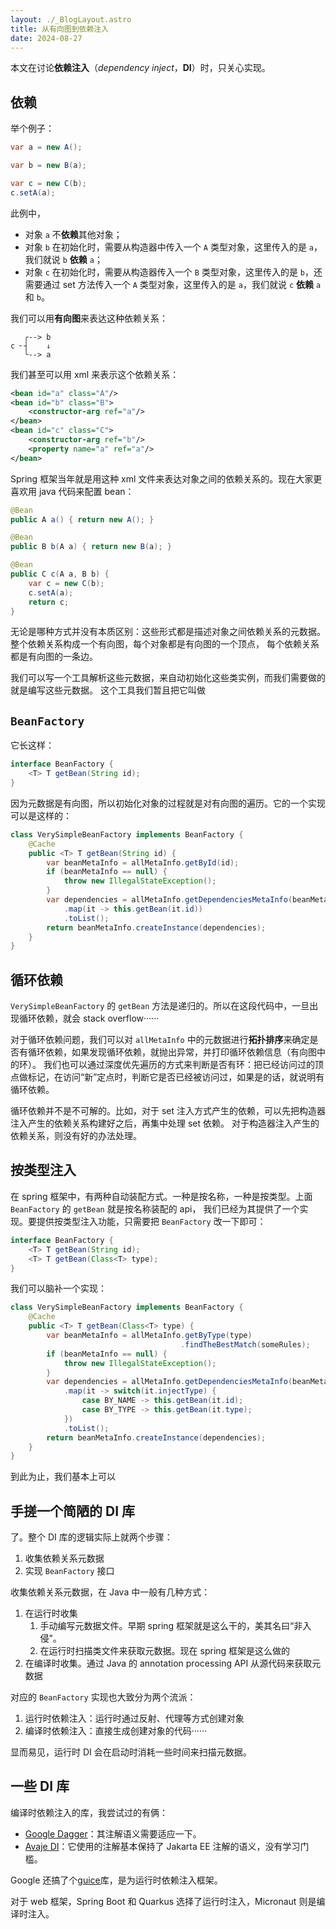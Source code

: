 ```yaml
---
layout: ./_BlogLayout.astro
title: 从有向图到依赖注入
date: 2024-08-27
---
```


本文在讨论**依赖注入**（_dependency inject_，**DI**）时，只关心实现。

## 依赖

举个例子：

```java
var a = new A();

var b = new B(a);

var c = new C(b);
c.setA(a);
```

此例中，
- 对象 `a` 不**依赖**其他对象；
- 对象 `b` 在初始化时，需要从构造器中传入一个 `A` 类型对象，这里传入的是 `a`，我们就说 `b` **依赖** `a`；
- 对象 `c` 在初始化时，需要从构造器传入一个 `B` 类型对象，这里传入的是 `b`，还需要通过 set 方法传入一个 `A` 类型对象，这里传入的是 `a`，我们就说 `c` **依赖** `a` 和 `b`。

我们可以用**有向图**来表达这种依赖关系：

```
   ╭--> b
c ╴┤    ↓
   ╰--> a
```

我们甚至可以用 xml 来表示这个依赖关系：

```xml
<bean id="a" class="A"/>
<bean id="b" class="B">
    <constructor-arg ref="a"/>
</bean>
<bean id="c" class="C">
    <constructor-arg ref="b"/>
    <property name="a" ref="a"/>
</bean>
```

Spring 框架当年就是用这种 xml 文件来表达对象之间的依赖关系的。现在大家更喜欢用 java 代码来配置 bean：

```java
@Bean
public A a() { return new A(); }

@Bean
public B b(A a) { return new B(a); }

@Bean
public C c(A a, B b) {
    var c = new C(b);
    c.setA(a);
    return c;
}
```

无论是哪种方式并没有本质区别：这些形式都是描述对象之间依赖关系的元数据。整个依赖关系构成一个有向图，每个对象都是有向图的一个顶点，
每个依赖关系都是有向图的一条边。


我们可以写一个工具解析这些元数据，来自动初始化这些类实例，而我们需要做的就是编写这些元数据。
这个工具我们暂且把它叫做

## `BeanFactory`

它长这样：

```java
interface BeanFactory {
    <T> T getBean(String id);
}
```

因为元数据是有向图，所以初始化对象的过程就是对有向图的遍历。它的一个实现可以是这样的：

```java
class VerySimpleBeanFactory implements BeanFactory {
    @Cache
    public <T> T getBean(String id) {
        var beanMetaInfo = allMetaInfo.getById(id);
        if (beanMetaInfo == null) {
            throw new IllegalStateException();
        }
        var dependencies = allMetaInfo.getDependenciesMetaInfo(beanMetaInfo).stream()
            .map(it -> this.getBean(it.id))
            .toList();
        return beanMetaInfo.createInstance(dependencies);
    }
}
```

## 循环依赖

`VerySimpleBeanFactory` 的 `getBean` 方法是递归的。所以在这段代码中，一旦出现循环依赖，就会 stack overflow······

对于循环依赖问题，我们可以对 `allMetaInfo` 中的元数据进行**拓扑排序**来确定是否有循环依赖，如果发现循环依赖，就抛出异常，并打印循环依赖信息（有向图中的环）。
我们也可以通过深度优先遍历的方式来判断是否有环：把已经访问过的顶点做标记，在访问“新”定点时，判断它是否已经被访问过，如果是的话，就说明有循环依赖。

循环依赖并不是不可解的。比如，对于 set 注入方式产生的依赖，可以先把构造器注入产生的依赖关系构建好之后，再集中处理 set 依赖。
对于构造器注入产生的依赖关系，则没有好的办法处理。


## 按类型注入

在 spring 框架中，有两种自动装配方式。一种是按名称，一种是按类型。上面 `BeanFactory` 的 `getBean` 就是按名称装配的 api，
我们已经为其提供了一个实现。要提供按类型注入功能，只需要把 `BeanFactory` 改一下即可：

```java
interface BeanFactory {
    <T> T getBean(String id);
    <T> T getBean(Class<T> type);
}
```

我们可以脑补一个实现：

```java
class VerySimpleBeanFactory implements BeanFactory {
    @Cache
    public <T> T getBean(Class<T> type) {
        var beanMetaInfo = allMetaInfo.getByType(type)
                                      .findTheBestMatch(someRules);
        if (beanMetaInfo == null) {
            throw new IllegalStateException();
        }
        var dependencies = allMetaInfo.getDependenciesMetaInfo(beanMetaInfo).stream()
            .map(it -> switch(it.injectType) {
                case BY_NAME -> this.getBean(it.id);
                case BY_TYPE -> this.getBean(it.type);
            })
            .toList();
        return beanMetaInfo.createInstance(dependencies);
    }
}
```

到此为止，我们基本上可以

## 手搓一个简陋的 DI 库

了。整个 DI 库的逻辑实际上就两个步骤：

1. 收集依赖关系元数据
2. 实现 `BeanFactory` 接口

收集依赖关系元数据，在 Java 中一般有几种方式：

1. 在运行时收集
   1. 手动编写元数据文件。早期 spring 框架就是这么干的，美其名曰“非入侵”。
   2. 在运行时扫描类文件来获取元数据。现在 spring 框架是这么做的
2. 在编译时收集。通过 Java 的 annotation processing API 从源代码来获取元数据

对应的 `BeanFactory` 实现也大致分为两个流派：

1. 运行时依赖注入：运行时通过反射、代理等方式创建对象
2. 编译时依赖注入：直接生成创建对象的代码······

显而易见，运行时 DI 会在启动时消耗一些时间来扫描元数据。

## 一些 DI 库

编译时依赖注入的库，我尝试过的有俩：
- [Google Dagger](https://github.com/google/dagger)：其注解语义需要适应一下。
- [Avaje DI](https://avaje.io/inject/)：它使用的注解基本保持了 Jakarta EE 注解的语义，没有学习门槛。

Google 还搞了个[guice](https://github.com/google/guice)库，是为运行时依赖注入框架。

对于 web 框架，Spring Boot 和 Quarkus 选择了运行时注入，Micronaut 则是编译时注入。